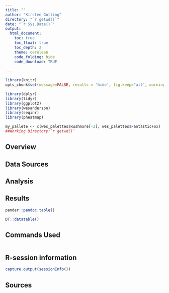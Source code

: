 ```yaml
---
title: ""
author: "Kirsten Gotting"
directory: "`r getwd()`"
date: "`r Sys.Date()`"
output:
  html_document:
    toc: true
    toc_float: true
    toc_depth: 2
    theme: cerulean
    code_folding: hide
    code_download: TRUE
    
---
```


```r

library(knitr)
opts_chunk$set(message=FALSE, results = 'hide', fig.keep="all", warning=FALSE, error=FALSE, fig.path="./analysis_figures/")

library(dplyr)
library(tidyr)
library(ggplot2)
library(wesanderson)
library(seqinr)
library(pheatmap)

my_pallete <- c(wes_palettes$Rushmore[-2], wes_palettes$FantasticFox)
##Working Directory:`r getwd()`

```




## Overview



## Data Sources


## Analysis


## Results

```r

pander::pandoc.table()

``` 

```r

DT::datatable()
```

## Commands Used {.tabset}

```r

```


## R-session information

```r
capture.output(sessionInfo())

```


## Sources


